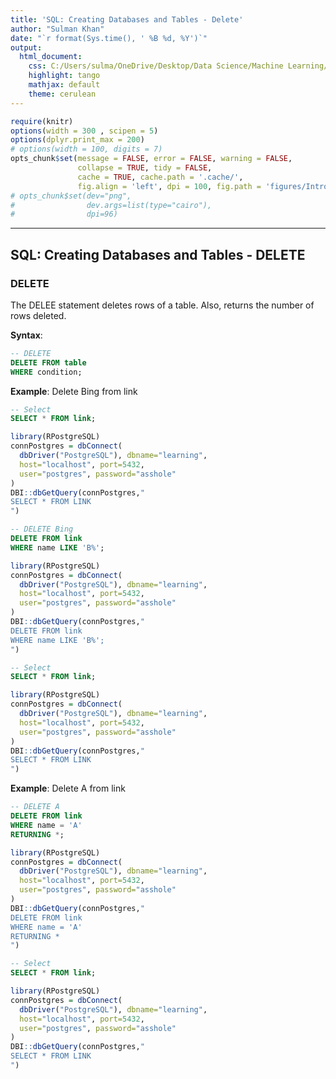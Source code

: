 ---
title: 'SQL: Creating Databases and Tables - Delete'
author: "Sulman Khan"
date: "`r format(Sys.time(), ' %B %d, %Y')`"
output: 
  html_document:
    css: C:/Users/sulma/OneDrive/Desktop/Data Science/Machine Learning/gf_small_touches.css
    highlight: tango
    mathjax: default
    theme: cerulean
---

```{r setup, cache = FALSE, echo = FALSE, message = FALSE, warning = FALSE, tidy = FALSE}
require(knitr)
options(width = 300 , scipen = 5)
options(dplyr.print_max = 200)
# options(width = 100, digits = 7)
opts_chunk$set(message = FALSE, error = FALSE, warning = FALSE, 
               collapse = TRUE, tidy = FALSE,
               cache = TRUE, cache.path = '.cache/', 
               fig.align = 'left', dpi = 100, fig.path = 'figures/Introductiontotextanalytics/')
# opts_chunk$set(dev="png", 
#                dev.args=list(type="cairo"),
#                dpi=96)
```
---

## SQL: Creating Databases and Tables - DELETE


### DELETE

The DELEE statement deletes rows of a table. Also, returns the number of rows deleted.




**Syntax**: 

```{sql, eval = FALSE}
-- DELETE
DELETE FROM table
WHERE condition;

```


**Example**: Delete Bing from link

```{sql, eval = FALSE}
-- Select
SELECT * FROM link;

```

```{r, echo=FALSE, message=FALSE}
library(RPostgreSQL)
connPostgres = dbConnect(
  dbDriver("PostgreSQL"), dbname="learning", 
  host="localhost", port=5432, 
  user="postgres", password="asshole"
)
DBI::dbGetQuery(connPostgres,"
SELECT * FROM LINK
")
```

```{sql, eval = FALSE}
-- DELETE Bing
DELETE FROM link
WHERE name LIKE 'B%';

```

```{r, echo=FALSE, message=FALSE}
library(RPostgreSQL)
connPostgres = dbConnect(
  dbDriver("PostgreSQL"), dbname="learning", 
  host="localhost", port=5432, 
  user="postgres", password="asshole"
)
DBI::dbGetQuery(connPostgres,"
DELETE FROM link
WHERE name LIKE 'B%';
")
```

```{sql, eval = FALSE,2}
-- Select
SELECT * FROM link;

```

```{r, echo=FALSE, message=FALSE}
library(RPostgreSQL)
connPostgres = dbConnect(
  dbDriver("PostgreSQL"), dbname="learning", 
  host="localhost", port=5432, 
  user="postgres", password="asshole"
)
DBI::dbGetQuery(connPostgres,"
SELECT * FROM LINK
")
```

**Example**: Delete A from link

```{sql, eval = FALSE}
-- DELETE A
DELETE FROM link
WHERE name = 'A'
RETURNING *;

```

```{r, echo=FALSE, message=FALSE}
library(RPostgreSQL)
connPostgres = dbConnect(
  dbDriver("PostgreSQL"), dbname="learning", 
  host="localhost", port=5432, 
  user="postgres", password="asshole"
)
DBI::dbGetQuery(connPostgres,"
DELETE FROM link
WHERE name = 'A'
RETURNING *
")
```

```{sql, eval = FALSE,3}
-- Select
SELECT * FROM link;

```

```{r, echo=FALSE, message=FALSE}
library(RPostgreSQL)
connPostgres = dbConnect(
  dbDriver("PostgreSQL"), dbname="learning", 
  host="localhost", port=5432, 
  user="postgres", password="asshole"
)
DBI::dbGetQuery(connPostgres,"
SELECT * FROM LINK
")
```